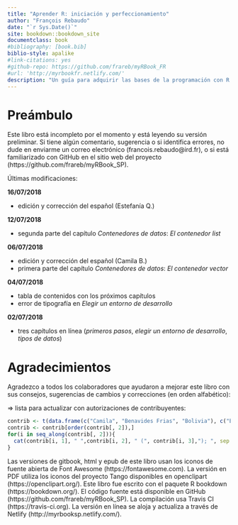 ```yaml
---
title: "Aprender R: iniciación y perfeccionamiento"
author: "François Rebaudo"
date: "`r Sys.Date()`"
site: bookdown::bookdown_site
documentclass: book
#bibliography: [book.bib]
biblio-style: apalike
#link-citations: yes
#github-repo: https://github.com/frareb/myRBook_FR
#url: 'http://myrbookfr.netlify.com/'
description: "Un guía para adquirir las bases de la programación con R y conducir de forma efectiva su gestión y análisis de datos."
---
```


# Preámbulo

Este libro está incompleto por el momento y está leyendo su versión preliminar. Si tiene algún comentario, sugerencia o si identifica errores, no dude en enviarme un correo electrónico (francois.rebaudo@ird.fr), o si está familiarizado con GitHub en el sitio web del proyecto (https://github.com/frareb/myRBook_SP).

Últimas modificaciones:

**16/07/2018**

* edición y corrección del español (Estefanía Q.) 

**12/07/2018**

* segunda parte del capítulo *Contenedores de datos*: *El contenedor list*

**06/07/2018**

* edición y corrección del español (Camila B.) 
* primera parte del capítulo *Contenedores de datos*: *El contenedor vector*

**04/07/2018**

* tabla de contenidos con los próximos capítulos
* error de tipografía en *Elegir un entorno de desarrollo*

**02/07/2018**

* tres capítulos en línea (*primeros pasos*, *elegir un entorno de desarrollo*, *tipos de datos*)


# Agradecimientos {#remerciements}

Agradezco a todos los colaboradores que ayudaron a mejorar este libro con sus consejos, sugerencias de cambios y correcciones (en orden alfabético):

=> lista para actualizar con autorizaciones de contribuyentes:

```r
contrib <- t(data.frame(c("Camila", "Benavides Frias", "Bolivia"), c("Estefania", "Quenta Herrera",  "Bolivia")))
contrib <- contrib[order(contrib[, 2]),]
for(i in seq_along(contrib[, 2])){
  cat(contrib[i, 1], " ",contrib[i, 2], " (", contrib[i, 3],"); ", sep = "")
}
```

Las versiones de gitbook, html y epub de este libro usan los iconos de fuente abierta de Font Awesome (https://fontawesome.com). La versión en PDF utiliza los iconos del proyecto Tango disponibles en openclipart (https://openclipart.org/). Este libro fue escrito con el paquete R bookdown (https://bookdown.org/). El código fuente está disponible en GitHub (https://github.com/frareb/myRBook_SP). La compilación usa Travis CI (https://travis-ci.org). La versión en línea se aloja y actualiza a través de Netlify (http://myrbooksp.netlify.com/).
